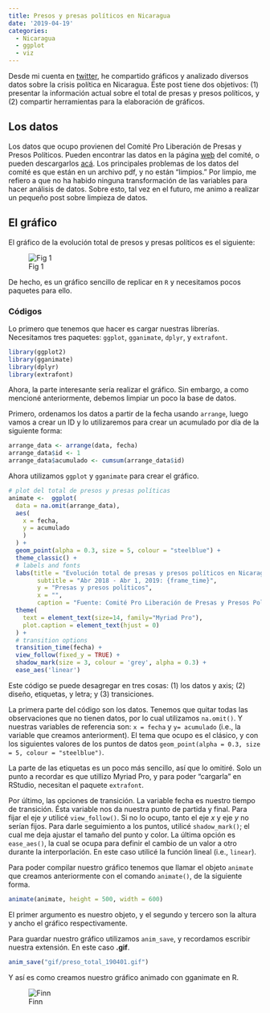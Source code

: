 ```yaml
---
title: Presos y presas políticos en Nicaragua
date: '2019-04-19'
categories:
  - Nicaragua
  - ggplot
  - viz
---
```


Desde mi cuenta en [twitter](https://twitter.com/rrmaximiliano), he compartido gráficos y analizado diversos datos sobre la crisis política en Nicaragua. Este post tiene dos objetivos: (1) presentar la información actual sobre el total de presas y presos políticos, y (2) compartir herramientas para la elaboración de gráficos.

## Los datos
Los datos que ocupo provienen del Comité Pro Liberación de Presas y Presos Políticos. Pueden encontrar las datos en la página [web](http://presospoliticosnicaragua.com/) del comité, o pueden descargarlos [acá](/data). Los principales problemas de los datos del comité es que están en un archivo pdf, y no están "limpios." Por limpio, me refiero a que no ha habido ninguna transformación de las variables para hacer análisis de datos. Sobre esto, tal vez en el futuro, me animo a realizar un pequeño post sobre limpieza de datos.

## El gráfico

El gráfico de la evolución total de presos y presas políticos es el siguiente:

![Fig 1](figs/preso_total_190401.gif)

De hecho, es un gráfico sencillo de replicar en `R` y necesitamos pocos paquetes para ello.

### Códigos 
Lo primero que tenemos que hacer es cargar nuestras librerías. Necesitamos tres paquetes: `ggplot`, `gganimate`, `dplyr`, y `extrafont`.

```r
library(ggplot2)
library(gganimate)
library(dplyr)
library(extrafont)
```
Ahora, la parte interesante sería realizar el gráfico. Sin embargo, a como mencioné anteriormente, debemos limpiar un poco la base de datos.

Primero, ordenamos los datos a partir de la fecha usando `arrange`, luego vamos a crear un ID y lo utilizaremos para  crear un acumulado por día de la siguiente forma:

```r
arrange_data <- arrange(data, fecha)
arrange_data$id <- 1
arrange_data$acumulado <- cumsum(arrange_data$id)
```
Ahora utilizamos `ggplot` y `gganimate` para crear el gráfico.

```r
# plot del total de presos y presas políticas
animate <-  ggplot(
  data = na.omit(arrange_data), 
  aes(
    x = fecha,
    y = acumulado
    )
  ) +
  geom_point(alpha = 0.3, size = 5, colour = "steelblue") +
  theme_classic() +
  # labels and fonts
  labs(title = "Evolución total de presas y presos políticos en Nicaragua",
        subtitle = "Abr 2018 - Abr 1, 2019: {frame_time}",
        y = "Presas y presos políticos",
        x = "",
        caption = "Fuente: Comité Pro Liberación de Presas y Presos Políticos\nExcluye 205 presas y presos políticos sin datos sobre fecha de captura") +
  theme(
    text = element_text(size=14, family="Myriad Pro"),
    plot.caption = element_text(hjust = 0)
  ) +
  # transition options
  transition_time(fecha) +
  view_follow(fixed_y = TRUE) +
  shadow_mark(size = 3, colour = 'grey', alpha = 0.3) +
  ease_aes('linear')
```
Este código se puede desagregar en tres cosas: (1) los datos y axis; (2) diseño, etiquetas, y letra; y (3) transiciones.

La primera parte del código son los datos. Tenemos que quitar todas las observaciones que no tienen datos, por lo cual utilizamos `na.omit()`. Y nuestras variables de referencia son: `x = fecha` y `y= acumulado` (i.e., la variable que creamos anteriorment). El tema que ocupo es el clásico, y con los siguientes valores de los puntos de datos `geom_point(alpha = 0.3, size = 5, colour = "steelblue")`.

La parte de las etiquetas es un poco más sencillo, así que lo omitiré. Solo un punto a recordar es que utillizo Myriad Pro, y para poder "cargarla" en RStudio, necesitan el paquete `extrafont`.

Por último, las opciones de transición. La variable fecha es nuestro tiempo de transición. Ésta variable nos da nuestra punto de partida y final. Para fijar el eje _y_ utilicé `view_follow()`. Si no lo ocupo, tanto el eje _x_ y eje _y_ no serían fijos. Para darle seguimiento a los puntos, utilicé `shadow_mark()`; el cual me deja ajustar el tamaño del punto y color.  La última opción es `ease_aes()`, la cual se ocupa para definir el cambio de un valor a otro durante la interporlación. En este caso utilicé la función lineal (i.e., `linear`).

Para poder compilar nuestro gráfico tenemos que llamar el objeto `animate` que creamos anteriormente con el comando `animate()`, de la siguiente forma.

```r
animate(animate, height = 500, width = 600)
```

El primer argumento es nuestro objeto, y el segundo y tercero son la altura y ancho el gráfico respectivamente.

Para guardar nuestro gráfico utilizamos `anim_save`, y recordamos escribir nuestra extensión. En este caso __.gif__.

```r
anim_save("gif/preso_total_190401.gif")
```
Y así es como creamos nuestro gráfico animado con gganimate en R.

![Finn](https://media.giphy.com/media/N2JaONOG63aMM/giphy.gif)


